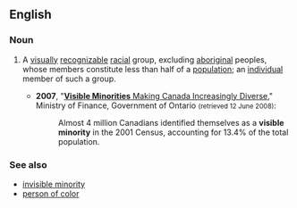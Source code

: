 ==English==
{{wikipedia}}

===Noun===
{{en-noun}}

# {{lb|en|Canada}} A [[visually]] [[recognizable]] [[racial]] group, excluding [[aboriginal]] peoples, whose members constitute less than half of a [[population]]; an [[individual]] member of such a group.
#* '''2007''', "[http://www.fin.gov.on.ca/english/economy/demographics/census/cenhi6.html '''Visible Minorities''' Making Canada Increasingly Diverse]," Ministry of Finance, Government of Ontario <small>(retrieved 12 June 2008)</small>:
#*: Almost 4 million Canadians identified themselves as a '''visible minority''' in the 2001 Census, accounting for 13.4% of the total population.

===See also===
* [[invisible minority]]
* [[person of color]]